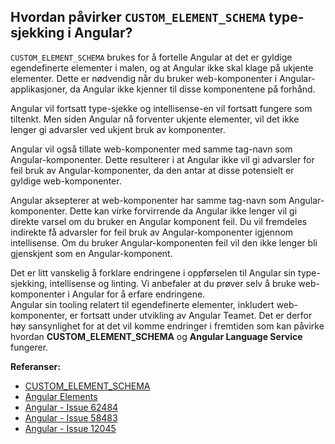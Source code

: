 
<Meta title="FAQ/Hvordan påvirker CUSTOM_ELEMENT_SCHEMA type-sjekking i Angular?" />

## Hvordan påvirker `CUSTOM_ELEMENT_SCHEMA` type-sjekking i Angular?

`CUSTOM_ELEMENT_SCHEMA` brukes for å fortelle Angular at det er gyldige egendefinerte elementer i malen, og at Angular ikke skal klage på ukjente elementer.
Dette er nødvendig når du bruker web-komponenter i Angular-applikasjoner, da Angular ikke kjenner til disse komponentene på forhånd.

Angular vil fortsatt type-sjekke og intellisense-en vil fortsatt fungere som tiltenkt. Men siden Angular nå forventer ukjente elementer, vil det ikke lenger gi advarsler ved ukjent bruk av komponenter.

Angular vil også tillate web-komponenter med samme tag-navn som Angular-komponenter.
Dette resulterer i at Angular ikke vil gi advarsler for feil bruk av Angular-komponenter, da den antar at disse potensielt er gyldige web-komponenter.

Angular aksepterer at web-komponenter har samme tag-navn som Angular-komponenter. Dette kan virke forvirrende da Angular ikke lenger vil gi direkte varsel om du bruker en Angular komponent feil.
Du vil fremdeles indirekte få advarsler for feil bruk av Angular-komponenter igjennom intellisense. Om du bruker Angular-komponenten feil vil den ikke lenger bli gjenskjent som en Angular-komponent.

<div style={{padding: ".25rem 1rem", background: "#D3E3F5", borderRadius: "2px", borderBottom: "4px solid #3283CE", marginBottom: "1rem"}}>
Det er litt vanskelig å forklare endringene i oppførselen til Angular sin type-sjekking, intellisense og linting. Vi anbefaler at du prøver selv å bruke web-komponenter i Angular for å erfare endringene.
</div>

<div style={{padding: ".25rem 1rem", background: "#FFE7BA", borderRadius: "2px", borderBottom: "4px solid #F1A541", marginBottom: "2rem"}}>
Angular sin tooling relatert til egendefinerte elementer, inkludert web-komponenter, er fortsatt under utvikling av Angular Teamet. Det er derfor høy sansynlighet for at det vil komme endringer i fremtiden som kan påvirke hvordan <strong>CUSTOM_ELEMENT_SCHEMA</strong> og <strong>Angular Language Service</strong> fungerer.
</div>

**Referanser:**

- [CUSTOM_ELEMENT_SCHEMA](https://angular.dev/guide/components/advanced-configuration#custom-element-schemas)
- [Angular Elements](https://angular.dev/guide/elements)
- [Angular - Issue 62484](https://github.com/angular/angular/issues/62484)
- [Angular - Issue 58483](https://github.com/angular/angular/issues/58483)
- [Angular - Issue 12045](https://github.com/angular/angular/issues/12045)
